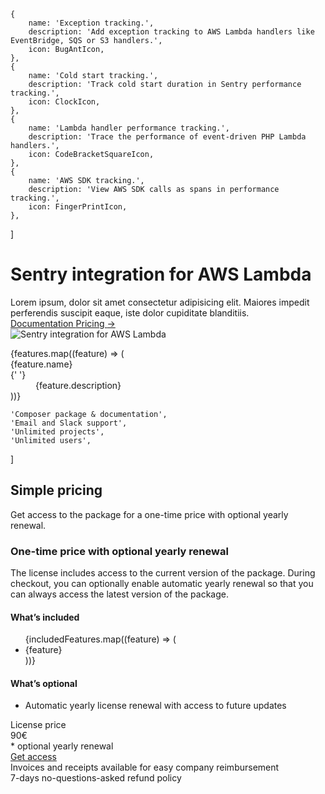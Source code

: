 
    {
        name: 'Exception tracking.',
        description: 'Add exception tracking to AWS Lambda handlers like EventBridge, SQS or S3 handlers.',
        icon: BugAntIcon,
    },
    {
        name: 'Cold start tracking.',
        description: 'Track cold start duration in Sentry performance tracking.',
        icon: ClockIcon,
    },
    {
        name: 'Lambda handler performance tracking.',
        description: 'Trace the performance of event-driven PHP Lambda handlers.',
        icon: CodeBracketSquareIcon,
    },
    {
        name: 'AWS SDK tracking.',
        description: 'View AWS SDK calls as spans in performance tracking.',
        icon: FingerPrintIcon,
    },
]

<div className="py-8 pb-12">
    <div className="mx-auto max-w-7xl px-6 lg:px-8">
        <div className="mx-auto max-w-2xl sm:text-center">
            <Breadcrumbs pages={[
                { name: 'Sentry', href: '/sentry/' },
            ]} />
            <h1 className="mt-20 sm:mt-24 text-4xl font-bold tracking-tight text-gray-900 sm:text-6xl">
                Sentry integration for AWS Lambda
            </h1>
            <div className="mt-6 text-lg leading-8 text-gray-600">
                Lorem ipsum, dolor sit amet consectetur adipisicing elit. Maiores impedit perferendis suscipit
                eaque, iste
                dolor cupiditate blanditiis.
            </div>
            <div className="mt-10 flex items-center justify-center gap-x-6">
                <a
                    href="#"
                    className="rounded-md bg-blue-500 px-3.5 py-2.5 text-sm font-semibold text-white shadow-sm hover:bg-blue-700 focus-visible:outline focus-visible:outline-2 focus-visible:outline-offset-2 focus-visible:outline-blue-500"
                >
                    Documentation
                </a>
                <a href="#" className="text-sm font-semibold leading-6 text-gray-900">
                    Pricing <span aria-hidden="true">→</span>
                </a>
            </div>
        </div>
    </div>
    <div className="relative overflow-hidden pt-16">
        <div className="mx-auto max-w-7xl px-6 lg:px-8">
            <Image
                src={sentry}
                alt="Sentry integration for AWS Lambda"
                className="mb-[-12%] rounded-xl shadow-2xl ring-1 ring-gray-900/10"
            />
            <div className="relative" aria-hidden="true">
                <div className="absolute -inset-x-20 bottom-0 bg-gradient-to-t from-white pt-[7%]" />
            </div>
        </div>
    </div>
    <div className="mx-auto mt-16 max-w-7xl px-6 sm:mt-20 md:mt-24 lg:px-8">
        <dl className="mx-auto grid max-w-2xl grid-cols-1 gap-x-6 gap-y-10 text-base leading-7 text-gray-600 sm:grid-cols-2 lg:mx-0 lg:max-w-none lg:grid-cols-2 lg:gap-x-8 lg:gap-y-16">
            {features.map((feature) => (
                <div key={feature.name} className="relative pl-9">
                    <dt className="inline font-semibold text-gray-900">
                        <feature.icon className="absolute left-1 top-1 h-5 w-5 text-blue-500"
                                      aria-hidden="true" />
                        {feature.name}
                    </dt>
                    {' '}
                    <dd className="inline">{feature.description}</dd>
                </div>
            ))}
        </dl>
    </div>
</div>


    'Composer package & documentation',
    'Email and Slack support',
    'Unlimited projects',
    'Unlimited users',
]

<div className="mx-auto max-w-7xl px-6 lg:px-8 py-24">
    <div className="mx-auto max-w-2xl sm:text-center">
        <h2 className="text-3xl font-bold tracking-tight text-gray-900 sm:text-4xl">
            Simple pricing
        </h2>
        <div className="mt-6 text-lg leading-8 text-gray-600">
            Get access to the package for a one-time price with optional yearly renewal.
        </div>
    </div>
    <div
        className="mx-auto mt-16 max-w-2xl rounded-3xl ring-1 ring-gray-200 sm:mt-20 lg:mx-0 lg:flex lg:max-w-none">
        <div className="p-8 sm:p-10 lg:flex-auto">
            <h3 className="text-2xl font-bold tracking-tight text-gray-900">
                One-time price with optional yearly renewal
            </h3>
            <div className="mt-6 text-base leading-7 text-gray-600">
                The license includes access to the current version of the package.
                During checkout, you can optionally enable automatic yearly renewal so that you can always access the latest version of the package.
            </div>
            <div className="mt-10 flex items-center gap-x-4">
                <h4 className="flex-none text-sm font-semibold leading-6 text-blue-600">What’s included</h4>
                <div className="h-px flex-auto bg-gray-100" />
            </div>
            <ul
                role="list"
                className="mt-8 grid grid-cols-1 gap-4 text-sm leading-6 text-gray-600 sm:grid-cols-2 sm:gap-6"
            >
                {includedFeatures.map((feature) => (
                    <li key={feature} className="flex gap-x-3">
                        <CheckIcon className="h-6 w-5 flex-none text-blue-500" aria-hidden="true" />
                        {feature}
                    </li>
                ))}
            </ul>
            <div className="mt-10 flex items-center gap-x-4">
                <h4 className="flex-none text-sm font-semibold leading-6 text-blue-600">What’s optional</h4>
                <div className="h-px flex-auto bg-gray-100" />
            </div>
            <ul
                role="list"
                className="mt-8 grid grid-cols-1 gap-4 text-sm leading-6 text-gray-600 sm:grid-cols-2 sm:gap-6"
            >
                <li className="flex gap-x-3">
                    <CheckIcon className="h-6 w-5 flex-none text-blue-500" aria-hidden="true" />
                    Automatic yearly license renewal with access to future updates
                </li>
            </ul>
        </div>
        <div className="-mt-2 p-2 lg:mt-0 lg:w-full lg:max-w-md lg:flex-shrink-0">
            <div
                className="rounded-2xl bg-gray-50 py-10 text-center ring-1 ring-inset ring-gray-900/5 lg:flex lg:flex-col lg:justify-center lg:py-16">
                <div className="mx-auto max-w-xs px-8">
                    <div className="text-base font-semibold text-gray-600">
                        License price
                    </div>
                    <div className="mt-6 flex items-baseline justify-center gap-x-2">
                        <span className="text-5xl font-bold tracking-tight text-gray-900">90<span className="text-base font-semibold leading-6 tracking-wide text-gray-600">€</span></span>
                    </div>
                    <div className="mt-1 text-xs text-gray-600">
                        * optional yearly renewal
                    </div>
                    <a
                        href="#"
                        className="mt-10 block w-full rounded-md bg-blue-500 px-3 py-2 text-center text-sm font-semibold text-white shadow-sm hover:bg-blue-700 focus-visible:outline focus-visible:outline-2 focus-visible:outline-offset-2 focus-visible:outline-blue-500"
                    >
                        Get access
                    </a>
                    <div className="mt-6 text-xs leading-5 text-gray-600">
                        Invoices and receipts available for easy company reimbursement
                    </div>
                    <div className="mt-6 text-xs leading-5 text-gray-600">
                        7-days no-questions-asked refund policy
                    </div>
                </div>
            </div>
        </div>
    </div>
</div>
